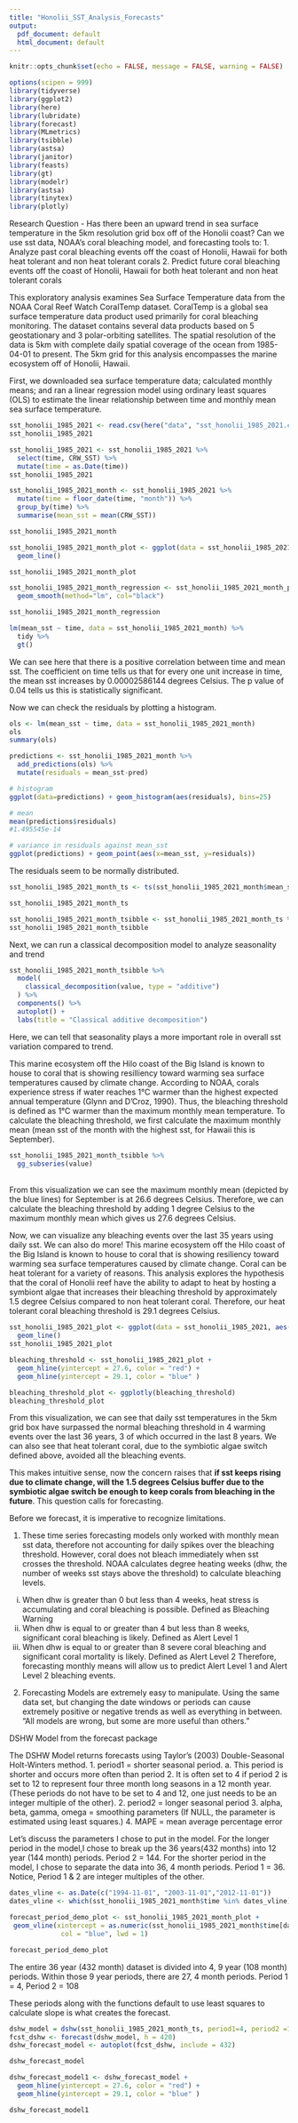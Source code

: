 ```yaml
---
title: "Honolii_SST_Analysis_Forecasts"
output:
  pdf_document: default
  html_document: default
---
```


```r
knitr::opts_chunk$set(echo = FALSE, message = FALSE, warning = FALSE)

options(scipen = 999)
library(tidyverse)
library(ggplot2)
library(here)
library(lubridate)
library(forecast)
library(MLmetrics)
library(tsibble)
library(astsa)
library(janitor)
library(feasts)
library(gt)
library(modelr)
library(astsa)
library(tinytex)
library(plotly)
```

Research Question - Has there been an upward trend in sea surface temperature in the 5km resolution grid box off of the Honolii coast? Can we use sst data, NOAA's coral bleaching model, and forecasting tools to:
  1. Analyze past coral bleaching events off the coast of Honolii, Hawaii for both heat tolerant and non heat tolerant corals
  2. Predict future coral bleaching events off the coast of Honolii, Hawaii for both heat tolerant and non heat tolerant corals

This exploratory analysis examines Sea Surface Temperature data from the NOAA Coral Reef Watch CoralTemp dataset. CoralTemp is a global sea surface temperature data product used primarily for coral bleaching monitoring. The dataset contains several data products based on 5 geostationary and 3 polar-orbiting satellites. The spatial resolution of the data is 5km with complete daily spatial coverage of the ocean from 1985-04-01 to present. The 5km grid for this analysis encompasses the marine ecosystem off of Honolii, Hawaii. 

First, we downloaded sea surface temperature data; calculated monthly means; and ran a linear regression model using ordinary least squares (OLS) to estimate the linear relationship between time and monthly mean sea surface temperature. 

```r
sst_honolii_1985_2021 <- read.csv(here("data", "sst_honolii_1985_2021.csv" ))
sst_honolii_1985_2021
```


```r
sst_honolii_1985_2021 <- sst_honolii_1985_2021 %>% 
  select(time, CRW_SST) %>% 
  mutate(time = as.Date(time))
sst_honolii_1985_2021
```


```r
sst_honolii_1985_2021_month <- sst_honolii_1985_2021 %>% 
  mutate(time = floor_date(time, "month")) %>% 
  group_by(time) %>% 
  summarise(mean_sst = mean(CRW_SST))

sst_honolii_1985_2021_month
```

```r
sst_honolii_1985_2021_month_plot <- ggplot(data = sst_honolii_1985_2021_month, aes(x = time, y = mean_sst)) +
  geom_line()

sst_honolii_1985_2021_month_plot
```

```r
sst_honolii_1985_2021_month_regression <- sst_honolii_1985_2021_month_plot +
  geom_smooth(method="lm", col="black")

sst_honolii_1985_2021_month_regression
```
```r
lm(mean_sst ~ time, data = sst_honolii_1985_2021_month) %>% 
  tidy %>% 
  gt()
```

We can see here that there is a positive correlation between time and mean sst. The coefficient on time tells us that for every one unit increase in time, the mean sst increases by 0.00002586144 degrees Celsius. The p value of 0.04 tells us this is statistically significant. 

Now we can check the residuals by plotting a histogram.
```r
ols <- lm(mean_sst ~ time, data = sst_honolii_1985_2021_month)
ols
summary(ols)

predictions <- sst_honolii_1985_2021_month %>% 
  add_predictions(ols) %>%
  mutate(residuals = mean_sst-pred)

# histogram
ggplot(data=predictions) + geom_histogram(aes(residuals), bins=25)

# mean
mean(predictions$residuals)
#1.495545e-14

# variance in residuals against mean_sst
ggplot(predictions) + geom_point(aes(x=mean_sst, y=residuals)) 

```

The residuals seem to be normally distributed.


```r
sst_honolii_1985_2021_month_ts <- ts(sst_honolii_1985_2021_month$mean_sst, start = c(1985, 11), frequency = 12)

sst_honolii_1985_2021_month_ts
```


```r
sst_honolii_1985_2021_month_tsibble <- sst_honolii_1985_2021_month_ts %>% as_tsibble() 
sst_honolii_1985_2021_month_tsibble
```

Next, we can run a classical decomposition model to analyze seasonality and trend

```r
sst_honolii_1985_2021_month_tsibble %>%
  model(
    classical_decomposition(value, type = "additive")
  ) %>%
  components() %>%
  autoplot() +
  labs(title = "Classical additive decomposition")
```
 Here, we can tell that seasonality plays a more important role in overall sst variation compared to trend. 

This marine ecosystem off the Hilo coast of the Big Island is known to house to coral that is showing resilliency toward warming sea surface temperatures caused by climate change. According to NOAA, corals experience stress if water reaches 1°C warmer than the highest expected annual temperature (Glynn and D'Croz, 1990). Thus, the bleaching threshold is defined as 1°C warmer than the maximum monthly mean temperature. To calculate the bleaching threshold, we first calculate the maximum monthly mean (mean sst of the month with the highest sst, for Hawaii this is September). 

```r
sst_honolii_1985_2021_month_tsibble %>% 
  gg_subseries(value)
```
\
From this visualization we can see the maximum monthly mean (depicted by the blue lines) for September is at 26.6 degrees Celsius. Therefore, we can calculate the bleaching threshold by adding 1 degree Celsius to the maximum monthly mean which gives us 27.6 degrees Celsius. 

Now, we can visualize any bleaching events over the last 35 years using daily sst. We can also do more! This marine ecosystem off the Hilo coast of the Big Island is known to house to coral that is showing resiliency toward warming sea surface temperatures caused by climate change. Coral can be heat tolerant for a variety of reasons. This analysis explores the hypothesis that the coral of Honolii reef have the ability to adapt to heat by hosting a symbiont algae that increases their bleaching threshold by approximately 1.5 degree Celsius compared to non heat tolerant coral. Therefore, our heat tolerant coral bleaching threshold is 29.1 degrees Celsius.  
```r
sst_honolii_1985_2021_plot <- ggplot(data = sst_honolii_1985_2021, aes(x = time, y = CRW_SST)) +
  geom_line()
sst_honolii_1985_2021_plot
```


```r
bleaching_threshold <- sst_honolii_1985_2021_plot +
  geom_hline(yintercept = 27.6, color = "red") + 
  geom_hline(yintercept = 29.1, color = "blue" )

bleaching_threshold_plot <- ggplotly(bleaching_threshold)
bleaching_threshold_plot
```

From this visualization, we can see that daily sst temperatures in the 5km grid box have surpassed the normal bleaching threshold in 4 warming events over the last 36 years, 3 of which occurred in the last 8 years. We can also see that heat tolerant coral, due to the symbiotic algae switch defined above, avoided all the bleaching events. 

This makes intuitive sense, now the concern raises that **if sst keeps rising due to climate change, will the 1.5 degrees Celsius buffer due to the symbiotic algae switch be enough to keep corals from bleaching in the future**. This question calls for forecasting. 

Before we forecast, it is imperative to recognize limitations.

1. These time series forecasting models only worked with monthly mean sst data, therefore not accounting for daily spikes over the bleaching threshold. However, coral does not bleach immediately when sst crosses the threshold. NOAA calculates degree heating weeks (dhw, the number of weeks sst stays above the threshold) to calculate bleaching levels. 
  i. When dhw is greater than 0 but less than 4 weeks, heat stress is accumulating and coral bleaching is possible. Defined as Bleaching Warning
  ii. When dhw is equal to or greater than 4 but less than 8 weeks, significant coral bleaching is likely. Defined as Alert Level 1
  iii. When dhw is equal to or greater than 8 severe coral bleaching and significant coral mortality is likely. Defined as Alert Level 2
Therefore, forecasting monthly means will allow us to predict Alert Level 1 and Alert Level 2 bleaching events. 

2. Forecasting Models are extremely easy to manipulate. Using the same data set, but changing the date windows or periods can cause extremely positive or negative trends as well as everything in between. "All models are wrong, but some are more useful than others."

DSHW Model from the forecast package

The DSHW Model returns forecasts using Taylor's (2003) Double-Seasonal Holt-Winters method.
  1. period1 = shorter seasonal period. 
    a. This period is shorter and occurs more often than period 2. It is often set to 4 if period 2 is set to 12 to represent four three month long seasons in a 12 month year. (These periods do not have to be set to 4 and 12, one just needs to be an integer multiple of the other).
  2. period2 = longer seasonal period
  3. alpha, beta, gamma, omega = smoothing parameters (If NULL, the parameter is estimated using least squares.) 
  4. MAPE = mean average percentage error 
  
  
Let's discuss the parameters I chose to put in the model. For the longer period in the model,I chose to break up the 36 years(432 months) into 12 year (144 month) periods. Period 2 = 144. For the shorter period in the model, I chose to separate the data into 36, 4 month periods. Period 1 = 36. Notice, Period 1 & 2 are integer multiples of the other. 


```r
dates_vline <- as.Date(c("1994-11-01", "2003-11-01","2012-11-01"))                 
dates_vline <- which(sst_honolii_1985_2021_month$time %in% dates_vline)

forecast_period_demo_plot <- sst_honolii_1985_2021_month_plot +
 geom_vline(xintercept = as.numeric(sst_honolii_1985_2021_month$time[dates_vline]),
             col = "blue", lwd = 1)

forecast_period_demo_plot


```

The entire 36 year (432 month) dataset is divided into 4, 9 year (108 month) periods. Within those 9 year periods, there are 27, 4 month periods. Period 1 = 4, Period 2 = 108

These periods along with the functions default to use least squares to calculate slope is what creates the forecast. 

```r
dshw_model = dshw(sst_honolii_1985_2021_month_ts, period1=4, period2 =108, h = 420)
fcst_dshw <- forecast(dshw_model, h = 420)
dshw_forecast_model <- autoplot(fcst_dshw, include = 432) 

dshw_forecast_model

dshw_forecast_model1 <- dshw_forecast_model +
  geom_hline(yintercept = 27.6, color = "red") + 
  geom_hline(yintercept = 29.1, color = "blue" )

dshw_forecast_model1

```




